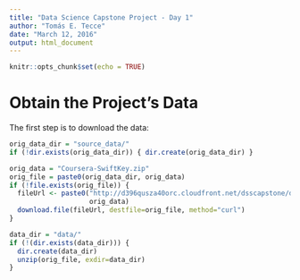 ```yaml
---
title: "Data Science Capstone Project - Day 1"
author: "Tomás E. Tecce"
date: "March 12, 2016"
output: html_document
---
```


```r
knitr::opts_chunk$set(echo = TRUE)
```

# Obtain the Project's Data

The first step is to download the data:

```r
orig_data_dir = "source_data/"
if (!dir.exists(orig_data_dir)) { dir.create(orig_data_dir) }

orig_data = "Coursera-SwiftKey.zip"
orig_file = paste0(orig_data_dir, orig_data)
if (!file.exists(orig_file)) {
  fileUrl <- paste0("http://d396qusza40orc.cloudfront.net/dsscapstone/dataset/",
                    orig_data)
  download.file(fileUrl, destfile=orig_file, method="curl")
}

data_dir = "data/"
if (!(dir.exists(data_dir))) {
  dir.create(data_dir)
  unzip(orig_file, exdir=data_dir)
}
```

